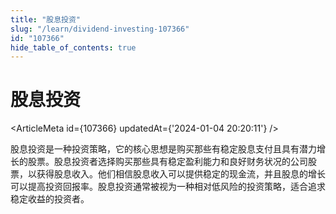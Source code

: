 ```yaml
---
title: "股息投资"
slug: "/learn/dividend-investing-107366"
id: "107366"
hide_table_of_contents: true
---
```



# 股息投资

<ArticleMeta id={107366} updatedAt={'2024-01-04 20:20:11'} />
<div className='border-solid border-b border-t-0 my-4 border-[var(--ifm-color-gray-300)]' />

股息投资是一种投资策略，它的核心思想是购买那些有稳定股息支付且具有潜力增长的股票。股息投资者选择购买那些具有稳定盈利能力和良好财务状况的公司股票，以获得股息收入。他们相信股息收入可以提供稳定的现金流，并且股息的增长可以提高投资回报率。股息投资通常被视为一种相对低风险的投资策略，适合追求稳定收益的投资者。
